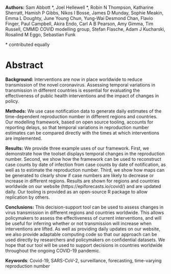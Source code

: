
**Authors:** Sam Abbott \*, Joel Hellewell \*, Robin N Thompson, Katharine Sherratt, Hamish P Gibbs, Nikos I Bosse, James D Munday, Sophie Meakin, Emma L Doughty, June Young Chun, Yung-Wai Desmond Chan, Flavio Finger, Paul Campbell, Akira Endo, Carl A B Pearson, Amy Gimma, Tim Russell, CMMID COVID modelling group, Stefan Flasche, Adam J Kucharski, Rosalind M Eggo, Sebastian Funk

\* contributed equally

# Abstract

**Background:** Interventions are now in place worldwide to reduce transmission of the novel coronavirus. Assessing temporal variations in transmission in different countries is essential for evaluating the effectiveness of public health interventions and the impact of changes in policy.

**Methods:**  We use case notification data to generate daily estimates of the time-dependent reproduction number in different regions and countries. Our modelling framework, based on open source tooling, accounts for reporting delays, so that temporal variations in reproduction number estimates can be compared directly with the times at which interventions are implemented. 

**Results:**  We provide three example uses of our framework. First, we demonstrate how the toolset displays temporal changes in the reproduction number. Second, we show how the framework can be used to reconstruct case counts by date of infection from case counts by date of notification, as well as to estimate the reproduction number. Third, we show how maps can be generated to clearly show if case numbers are likely to decrease or increase in different regions. Results are shown for regions and countries worldwide on our website (https://epiforecasts.io/covid/) and are updated daily. Our tooling is provided as an open-source R package to allow replication by others. 

**Conclusions:**  This decision-support tool can be used to assess changes in virus transmission in different regions and countries worldwide. This allows policymakers to assess the effectiveness of current interventions, and will be useful for inferring whether or not transmission will increase when interventions are lifted. As well as providing daily updates on our website, we also provide adaptable computing code so that our approach can be used directly by researchers and policymakers on confidential datasets. We hope that our tool will be used to support decisions in countries worldwide throughout the ongoing COVID-19 pandemic.

**Keywords**: Covid-19, SARS-CoV-2, surveillance, forecasting, time-varying reproduction number
